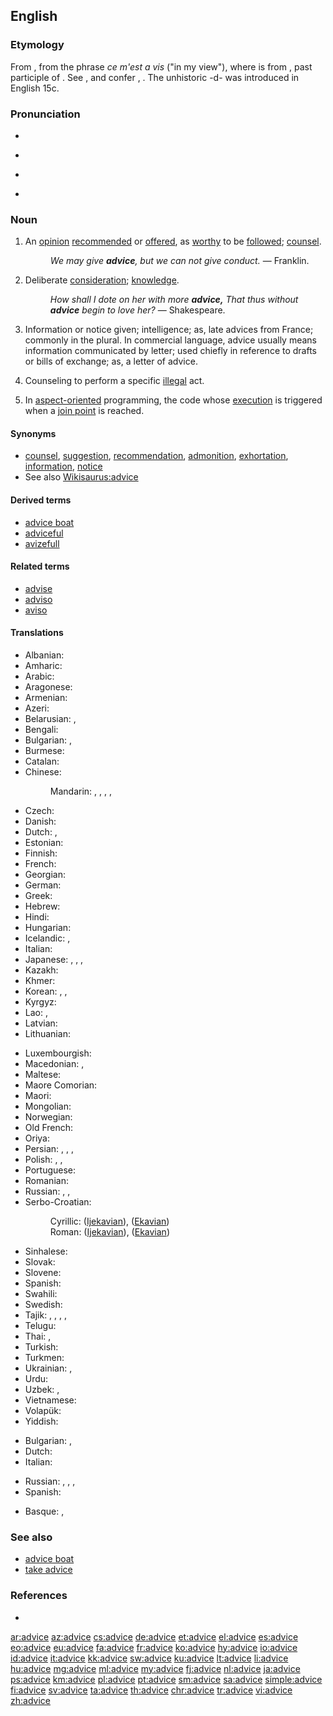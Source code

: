 ==English==

===Etymology===
From {{etyl|fro|en}} {{term|avis|lang=fro}}, from the {{etyl|fro|en}} phrase ''ce m'est a vis'' ("in my view"), where {{term|vis|lang=fro}} is from {{etyl|la|en}} {{term|visum|lang=la}}, past participle of {{term|videre||to see|lang=la}}. See {{term|vision}}, and confer {{term|avise}}, {{term|advise}}. The unhistoric -d- was introduced in English 15c.

===Pronunciation===
* {{audio|en-us-advice.ogg|Audio (US)|lang=en}}
* {{a|RP}} {{IPA|/ədˈvaɪs/|lang=en}}
* {{a|US}} {{IPA|/ædˈvaɪs/|lang=en}}
* {{rhymes|aɪs|lang=en}}

===Noun===
{{en-noun|-|s}}

# An [[opinion]] [[recommend]]ed or [[offer]]ed, as [[worthy]] to be [[follow]]ed; [[counsel]].
#: ''We may give '''advice''', but we can not give conduct.'' &mdash; Franklin.
# {{context|obsolete|lang=en}} Deliberate [[consideration]]; [[knowledge]].
#: ''How shall I dote on her with more '''advice,''' That thus without '''advice''' begin to love her?'' &mdash; Shakespeare.
# Information or notice given; intelligence; as, late advices from France; commonly in the plural. In commercial language, advice usually means information communicated by letter; used chiefly in reference to drafts or bills of exchange; as, a letter of advice.
#: {{rfquotek|McElrath}}
# {{context|legal|lang=en}} Counseling to perform a specific [[illegal]] act.
#: {{rfquotek|Wharton}}
# {{context|computing|programming|lang=en}} In [[aspect-oriented]] programming, the code whose [[execution]] is triggered when a [[join point]] is reached.

====Synonyms====
* [[counsel]], [[suggestion]], [[recommendation]], [[admonition]], [[exhortation]], [[information]], [[notice]]
* See also [[Wikisaurus:advice]]

====Derived terms====
* [[advice boat]]
* [[adviceful]]
* [[avizefull]]

====Related terms====
* [[advise]]
* [[adviso]]
* [[aviso]]

====Translations====
{{trans-top|opinion recommended or offered, as worthy to be followed; counsel}}
* Albanian: {{t+|sq|këshillë|f}}
* Amharic: {{t|am|ምክር|sc=Ethi}}
* Arabic: {{t|ar|نَصِيحَة|f|sc=Arab}}
* Aragonese: {{t|an|consello|m}}
* Armenian: {{t|hy|խորհուրդ|sc=Armn}}
* Azeri: {{t+|az|məsləhət}}
* Belarusian: {{t|be|пара́да|f|sc=Cyrl}}, {{t|be|саве́т|m|sc=Cyrl}}
* Bengali: {{t|bn|পরামর্শ|tr=pôramôrshô|sc=Beng}}
* Bulgarian: {{t+|bg|съве́т|m|sc=Cyrl}}, {{t+|bg|препоръ̀ка|f|sc=Cyrl}}
* Burmese: {{t+|my|အကြံပေးချက်|sc=Mymr}}
* Catalan: {{t+|ca|consell|m}}
* Chinese:
*: Mandarin: {{t|cmn|勸告|sc=Hani}}, {{t+|cmn|劝告|tr=quàngào|sc=Hani}}, {{t+|cmn|忠告|tr=zhōnggào|sc=Hani}}, {{t+|cmn|建議|sc=Hani}}, {{t|cmn|建议|tr=jiànyì|sc=Hani}}
* Czech: {{t+|cs|rada|f}}
* Danish: {{t|da|råd|n}}
* Dutch: {{t+|nl|raad|m}}, {{t+|nl|advies|n}}
* Estonian: {{t|ee|nõu}}
* Finnish: {{t+|fi|neuvo}}
* French: {{t+|fr|conseil|m}}
* Georgian: {{t|ka|რჩევა|sc=Geor}}
* German: {{t+|de|Rat|m}}
* Greek: {{t+|el|συμβουλή|f|sc=Grek}}
* Hebrew: {{t+|he|עֵצָה|f|tr=eitsá}}
* Hindi: {{t|hi|सलाह|f|sc=Deva}}
* Hungarian: {{t+|hu|tanács}}
* Icelandic: {{t+|is|ráð|n}}, {{t|is|ábending|f}}
* Italian: {{t+|it|consiglio|m}}
* Japanese: {{t+|ja|助言|tr=じょげん, jogen|sc=Jpan}}, {{t+|ja|注意|tr=ちゅうい, chūi|sc=Jpan}}, {{t+|ja|忠告|tr=ちゅうこく, chūkoku|sc=Jpan}}, {{t+|ja|アドバイス|tr=adobaisu|sc=Jpan}}
* Kazakh: {{t|kk|кеңес|sc=Cyrl}}
* Khmer: {{t+|km|ដំបូន្មាន|tr=dɑmboon mien|sc=Khmr}}
* Korean: {{t+|ko|조언|sc=Kore}}, {{t+|ko|충고|sc=Kore}}, {{t+|ko|권고|sc=Kore}}
* Kyrgyz: {{t+|ky|кеңеш|sc=Cyrl}}
* Lao: {{t|lo|ຄຳແນະນຳ|sc=Laoo}}, {{t|lo|ປະກອນ|sc=Laoo}}
* Latvian: {{t|lv|padoms|m}}
* Lithuanian: {{t|lt|patarimas|m}}
{{trans-mid}}
* Luxembourgish: {{t+|lb|Rot|m}}
* Macedonian: {{t|mk|со́вет|m|sc=Cyrl}}, {{t|mk|препо́рака|f|sc=Cyrl}}
* Maltese: {{t|mt|parir|m}}
* Maore Comorian: {{t|swb|fikira}}
* Maori: {{t|mi|whakamāherehere}}
* Mongolian: {{t+|mn|зөвлөгөө|sc=Cyrl}}
* Norwegian: {{t+|no|råd|n}}
* Old French: {{t|fro|cunseill}}
* Oriya: {{t|or|ଉପଦେଶ|sc=Orya|tr=upadēśa}}
* Persian: {{t+|fa|پند|tr=pand|}}, {{t+|fa|اندرز|tr=andarz|}}, {{t+|fa|نصیحت|tr=nasīhat|}}, {{t+|fa|توصیه|tr=towsiye|sc=fa-Arab}}
* Polish: {{t+|pl|rada|f}}, {{t+|pl|porada|f}}, {{t+|pl|wskazówka|f}}
* Portuguese: {{t+|pt|conselho|m}}
* Romanian: {{t+|ro|sfat|n}}
* Russian: {{t+|ru|сове́т|m|sc=Cyrl}}, {{t+|ru|рекоменда́ция|f|sc=Cyrl}}, {{t+|ru|наставле́ние|n|sc=Cyrl}}
* Serbo-Croatian:
*: Cyrillic: {{t|sh|са́вјет|m}} ([[Ijekavian]]), {{t|sh|са́вет|m}} ([[Ekavian]])
*: Roman: {{t|sh|sávjet|m}} ([[Ijekavian]]), {{t|sh|sávet|m}} ([[Ekavian]])
* Sinhalese: {{t+|si|අවවාදය|sc=Sinh}}
* Slovak: {{t|sk|rada|f}}
* Slovene: {{t+|sl|nasvet|m}}
* Spanish: {{t+|es|consejo|m}}
* Swahili: {{t+|sw|ushauri}}
* Swedish: {{t+|sv|råd|n}}
* Tajik: {{t+|tg|маслиҳат|sc=Cyrl}}, {{t|tg|насиҳат|sc=Cyrl}}, {{t|tg|панд|sc=Cyrl}}, {{t|tg|машварат|sc=Cyrl}}, {{t|tg|тавсия|sc=Cyrl}}
* Telugu: {{t+|te|సలహా|sc=Telu}}
* Thai: {{t|th|คำแนะนำ|tr=kamnáenam|sc=Thai}}, {{t|th|อาเทศ|tr=aatâyt|sc=Thai}}
* Turkish: {{t+|tr|tavsiye}} {{t+|tr|öneri}} {{t+|tr|öğüt}}
* Turkmen: {{t|tk|maslahat}}
* Ukrainian: {{t+|uk|ра́да|f|sc=Cyrl}}, {{t+|uk|пора́да|f|sc=Cyrl}}
* Urdu: {{t|ur|صلاح|f|tr=salāh|sc=ur-Arab}}
* Uzbek: {{t+|uz|maslahat}}, {{t+|uz|kengash}}
* Vietnamese: {{t|vi|lời khuyên}}
* Volapük: {{t+|vo|konsäl}}
* Yiddish: {{t|yi|עצה|f|tr=eytse|sc=Hebr}}
{{trans-bottom}}

{{trans-top|information or notice given}}
* Bulgarian: {{t+|bg|изве́стие|n|sc=Cyrl}}, {{t+|bg|съобще́ние|n|sc=Cyrl}}
* Dutch: {{t+|nl|aankondiging|f}}
* Italian: {{t+|it|avviso|m}}
{{trans-mid}}
* Russian: {{t+|ru|сообще́ние|n|sc=Cyrl}}, {{t+|ru|изве́стие|n|sc=Cyrl}}, {{t+|ru|извеще́ние|n|sc=Cyrl}}, {{t+|ru|уведомле́ние|n|sc=Cyrl}}
* Spanish: {{t+|es|aviso|m}}
{{trans-bottom}}

{{checktrans-top}}
* Basque: {{t-check|eu|aholku}}, {{t-check|eu|jakinarazpen}}
{{trans-bottom}}

===See also===
* [[advice boat]]
* [[take advice]]

===References===
* {{R:Webster 1913}}

[[ar:advice]]
[[az:advice]]
[[cs:advice]]
[[de:advice]]
[[et:advice]]
[[el:advice]]
[[es:advice]]
[[eo:advice]]
[[eu:advice]]
[[fa:advice]]
[[fr:advice]]
[[ko:advice]]
[[hy:advice]]
[[io:advice]]
[[id:advice]]
[[it:advice]]
[[kk:advice]]
[[sw:advice]]
[[ku:advice]]
[[lt:advice]]
[[li:advice]]
[[hu:advice]]
[[mg:advice]]
[[ml:advice]]
[[my:advice]]
[[fj:advice]]
[[nl:advice]]
[[ja:advice]]
[[ps:advice]]
[[km:advice]]
[[pl:advice]]
[[pt:advice]]
[[sm:advice]]
[[sa:advice]]
[[simple:advice]]
[[fi:advice]]
[[sv:advice]]
[[ta:advice]]
[[th:advice]]
[[chr:advice]]
[[tr:advice]]
[[vi:advice]]
[[zh:advice]]